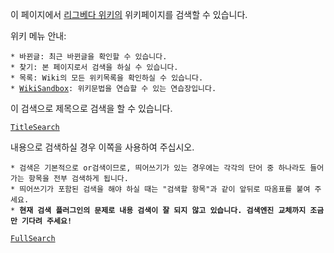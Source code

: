 이 페이지에서 [[리그베다 위키]]의 위키페이지를 검색할 수 있습니다.

위키 메뉴 안내:
 * 바뀐글: 최근 바뀐글을 확인할 수 있습니다.
 * 찾기: 본 페이지로서 검색을 하실 수 있습니다.
 * 목록: Wiki의 모든 위키목록을 확인하실 수 있습니다.
 * [[WikiSandbox]]: 위키문법을 연습할 수 있는 연습장입니다.

이 검색으로 제목으로 검색을 할 수 있습니다.
 [[TitleSearch]]

내용으로 검색하실 경우 이쪽을 사용하여 주십시오.
 * 검색은 기본적으로 or검색이므로, 띄어쓰기가 있는 경우에는 각각의 단어 중 하나라도 들어가는 항목을 전부 검색하게 됩니다.
 * 띄어쓰기가 포함된 검색을 해야 하실 때는 "검색할 항목"과 같이 앞뒤로 따옴표를 붙여 주세요.
 * '''현재 검색 플러그인의 문제로 내용 검색이 잘 되지 않고 있습니다. 검색엔진 교체까지 조금만 기다려 주세요!'''

 [[FullSearch]]

